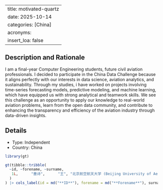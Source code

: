 
---
title: motivated-quartz
date: 2025-10-14
categories: [China]
acronyms:
  insert_loa: false
---

## Description and Rationale

I am a final-year Computer Engineering students, future civil aviation professionals. I decided to participate in the China Data Challenge because it aligns perfectly with our interests in data science, aviation analytics, and sustainability. Through my studies, i have worked on projects involving time-series forecasting models, predictive modeling, and machine learning, which have equipped us with strong analytical and teamwork skills. We see this challenge as an opportunity to apply our knowledge to real-world aviation problems, learn from the open data community, and contribute to enhancing the transparency and efficiency of the aviation industry through data-driven insights.

## Details

* Type: Independent
* Country: China

```r
library(gt)

gt(tibble::tribble(
  ~id, ~forename, ~surname,                                                    ~affiliation,
   1L,      "墨诗",      "王", "北京航空航天大学 (Beijing University of Aeronautics and Astronautics)"
  )
) |> cols_label(id = md("**ID**"), forename = md("**Forename**"), surname ~ md("**Surname**"), affiliation ~ md("**Affiliation**"))
```
